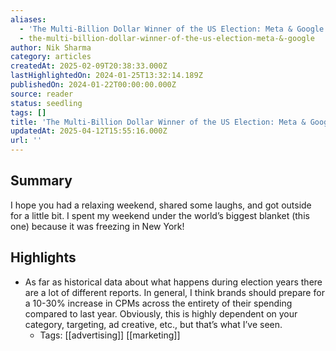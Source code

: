 ```yaml
---
aliases:
  - 'The Multi-Billion Dollar Winner of the US Election: Meta & Google'
  - the-multi-billion-dollar-winner-of-the-us-election-meta-&-google
author: Nik Sharma
category: articles
createdAt: 2025-02-09T20:38:33.000Z
lastHighlightedOn: 2024-01-25T13:32:14.189Z
publishedOn: 2024-01-22T00:00:00.000Z
source: reader
status: seedling
tags: []
title: 'The Multi-Billion Dollar Winner of the US Election: Meta & Google'
updatedAt: 2025-04-12T15:55:16.000Z
url: ''
---
```

## Summary

I hope you had a relaxing weekend, shared some laughs, and got outside for a little bit. I spent my weekend under the world’s biggest blanket (this one) because it was freezing in New York!

## Highlights

- As far as historical data about what happens during election years there are a lot of different reports. In general, I think brands should prepare for a 10-30% increase in CPMs across the entirety of their spending compared to last year. Obviously, this is highly dependent on your category, targeting, ad creative, etc., but that’s what I’ve seen.
    - Tags: [[advertising]] [[marketing]]
